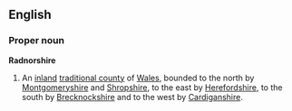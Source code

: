 ==English==
===Proper noun===
'''Radnorshire'''
{{wikipedia}}
# An [[inland]] [[traditional county]] of [[Wales]], bounded to the north by [[Montgomeryshire]] and [[Shropshire]], to the east by [[Herefordshire]], to the south by [[Brecknockshire]] and to the west by [[Cardiganshire]].